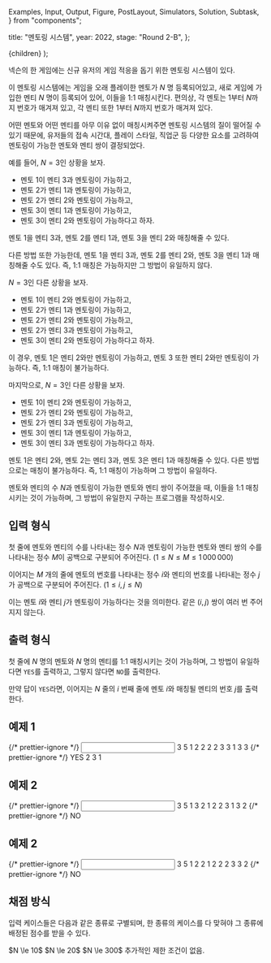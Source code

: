   Examples,
  Input,
  Output,
  Figure,
  PostLayout,
  Simulators,
  Solution,
  Subtask,
} from "components";

  title: "멘토링 시스템",
  year: 2022,
  stage: "Round 2-B",
};

  <PostLayout meta={meta}>{children}</PostLayout>
);

넥슨의 한 게임에는 신규 유저의 게임 적응을 돕기 위한 멘토링 시스템이 있다.

이 멘토링 시스템에는 게임을 오래 플레이한 멘토가 $N$ 명 등록되어있고,
새로 게임에 가입한 멘티 $N$ 명이 등록되어 있어, 이들을 1:1 매칭시킨다.
편의상, 각 멘토는 $1$부터 $N$까지 번호가 매겨져 있고,
각 멘티 또한 $1$부터 $N$까지 번호가 매겨져 있다.

어떤 멘토와 어떤 멘티를 아무 이유 없이 매칭시켜주면
멘토링 시스템의 질이 떨어질 수 있기 때문에,
유저들의 접속 시간대, 플레이 스타일, 직업군 등
다양한 요소를 고려하여 멘토링이 가능한 멘토와 멘티 쌍이 결정되었다.

예를 들어, $N = 3$인 상황을 보자.

* 멘토 $1$이 멘티 $3$과 멘토링이 가능하고,
* 멘토 $2$가 멘티 $1$과 멘토링이 가능하고,
* 멘토 $2$가 멘티 $2$와 멘토링이 가능하고,
* 멘토 $3$이 멘티 $1$과 멘토링이 가능하고,
* 멘토 $3$이 멘티 $2$와 멘토링이 가능하다고 하자.

멘토 $1$을 멘티 $3$과, 멘토 $2$를 멘티 $1$과, 멘토 $3$을 멘티 $2$와 매칭해줄 수 있다.

다른 방법 또한 가능한데, 멘토 $1$을 멘티 $3$과, 멘토 $2$를 멘티 $2$와,
멘토 $3$을 멘티 $1$과 매칭해줄 수도 있다.
즉, 1:1 매칭은 가능하지만 그 방법이 유일하지 않다.

$N = 3$인 다른 상황을 보자.

* 멘토 $1$이 멘티 $2$와 멘토링이 가능하고,
* 멘토 $2$가 멘티 $1$과 멘토링이 가능하고,
* 멘토 $2$가 멘티 $2$와 멘토링이 가능하고,
* 멘토 $2$가 멘티 $3$과 멘토링이 가능하고,
* 멘토 $3$이 멘티 $2$와 멘토링이 가능하다고 하자.

이 경우, 멘토 $1$은 멘티 $2$와만 멘토링이 가능하고, 멘토 $3$ 또한 멘티 $2$와만 멘토링이 가능하다.
즉, 1:1 매칭이 불가능하다.

마지막으로, $N = 3$인 다른 상황을 보자.

* 멘토 $1$이 멘티 $2$와 멘토링이 가능하고,
* 멘토 $2$가 멘티 $2$와 멘토링이 가능하고,
* 멘토 $2$가 멘티 $3$과 멘토링이 가능하고,
* 멘토 $3$이 멘티 $1$과 멘토링이 가능하고,
* 멘토 $3$이 멘티 $3$과 멘토링이 가능하다고 하자.
 
멘토 $1$은 멘티 $2$와, 멘토 $2$는 멘티 $3$과, 멘토 $3$은 멘티 $1$과 매칭해줄 수 있다.
다른 방법으로는 매칭이 불가능하다.
즉, 1:1 매칭이 가능하며 그 방법이 유일하다.

멘토와 멘티의 수 $N$과 멘토링이 가능한 멘토와 멘티 쌍이 주어졌을 때,
이들을 1:1 매칭시키는 것이 가능하며,
그 방법이 유일한지 구하는 프로그램을 작성하시오.

## 입력 형식

첫 줄에 멘토와 멘티의 수를 나타내는 정수 $N$과
멘토링이 가능한 멘토와 멘티 쌍의 수를 나타내는 정수 $M$이
공백으로 구분되어 주어진다.
($1 \le N \le M \le 1\,000\,000$)

이어지는 $M$ 개의 줄에 멘토의 번호를 나타내는 정수 $i$와
멘티의 번호를 나타내는 정수 $j$가 공백으로 구분되어 주어진다.
($1 \le i, j \le N$)

이는 멘토 $i$와 멘티 $j$가 멘토링이 가능하다는 것을 의미한다.
같은 $(i, j)$ 쌍이 여러 번 주어지지 않는다.

## 출력 형식

첫 줄에
$N$ 명의 멘토와 $N$ 명의 멘티를 1:1 매칭시키는 것이 가능하며, 그 방법이 유일하다면
`YES`를 출력하고, 그렇지 않다면 `NO`를 출력한다.

만약 답이 `YES`라면, 이어지는 $N$ 줄의 $i$ 번째 줄에 멘토 $i$와 매칭될 멘티의 번호 $j$를 출력한다.

## 예제 1

<Examples>
  {/* prettier-ignore */}
  <Input>
3 5
1 2
2 2
2 3
3 1
3 3
  </Input>
  {/* prettier-ignore */}
  <Output>
YES
2
3
1
  </Output>
</Examples>

## 예제 2

<Examples>
  {/* prettier-ignore */}
  <Input>
3 5
1 3
2 1
2 2
3 1
3 2
  </Input>
  {/* prettier-ignore */}
  <Output>
NO
  </Output>
</Examples>

## 예제 2

<Examples>
  {/* prettier-ignore */}
  <Input>
3 5
1 2
2 1
2 2
2 3
3 2
  </Input>
  {/* prettier-ignore */}
  <Output>
NO
  </Output>
</Examples>

## 채점 방식

입력 케이스들은 다음과 같은 종류로 구별되며,
한 종류의 케이스를 다 맞혀야 그 종류에 배정된 점수를 받을 수 있다.

<Subtask index={1} score={19}>
  $N \le 10$
</Subtask>
<Subtask index={2} score={24}>
  $N \le 20$
</Subtask>
<Subtask index={3} score={28}>
  $N \le 300$
</Subtask>
<Subtask index={4} score={29}>
  추가적인 제한 조건이 없음.
</Subtask>
